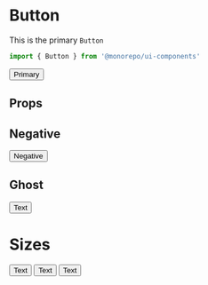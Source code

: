 

<Meta title="Components/Button" component={Button} />


# Button

This is the primary `Button`

```jsx
import { Button } from '@monorepo/ui-components'
```

<Preview withSource="open">
  <Story name="Primary">
    <Button>Primary</Button>
  </Story>
</Preview>

## Props

<Props of={Button} />

## Negative

<Preview withSource="open">
  <Story name="Negative">
    <Button negative>Negative</Button>
  </Story>
</Preview>

## Ghost

<Preview withSource="open">
  <Story name="Ghost">
    <Button ghost>Text</Button>
  </Story>
</Preview>

# Sizes

<Preview withSource="open">
  <Story name="Small">
    <Button size="small">Text</Button>
  </Story>
  <Story name="Default">
    <Button>Text</Button>
  </Story>
  <Story name="Big">
    <Button size="big">Text</Button>
  </Story>
</Preview>